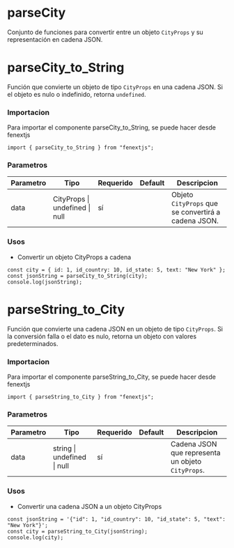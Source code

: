 # parseCity

Conjunto de funciones para convertir entre un objeto `CityProps` y su representación en cadena JSON.

# parseCity_to_String

Función que convierte un objeto de tipo `CityProps` en una cadena JSON. Si el objeto es nulo o indefinido, retorna `undefined`.

### Importacion

Para importar el componente parseCity_to_String, se puede hacer desde fenextjs

```tsx copy
import { parseCity_to_String } from "fenextjs";
```

### Parametros

| Parametro | Tipo | Requerido | Default | Descripcion |
| --------- | ---- | --------- | ------- | ----------- |
| data | CityProps \| undefined \| null | sí |  | Objeto `CityProps` que se convertirá a cadena JSON. |
### Usos

- Convertir un objeto CityProps a cadena

```tsx copy
const city = { id: 1, id_country: 10, id_state: 5, text: "New York" };
const jsonString = parseCity_to_String(city);
console.log(jsonString);
```



# parseString_to_City

Función que convierte una cadena JSON en un objeto de tipo `CityProps`. Si la conversión falla o el dato es nulo, retorna un objeto con valores predeterminados.

### Importacion

Para importar el componente parseString_to_City, se puede hacer desde fenextjs

```tsx copy
import { parseString_to_City } from "fenextjs";
```

### Parametros

| Parametro | Tipo | Requerido | Default | Descripcion |
| --------- | ---- | --------- | ------- | ----------- |
| data | string \| undefined \| null | sí |  | Cadena JSON que representa un objeto `CityProps`. |
### Usos

- Convertir una cadena JSON a un objeto CityProps

```tsx copy
const jsonString = '{"id": 1, "id_country": 10, "id_state": 5, "text": "New York"}';
const city = parseString_to_City(jsonString);
console.log(city);
```



